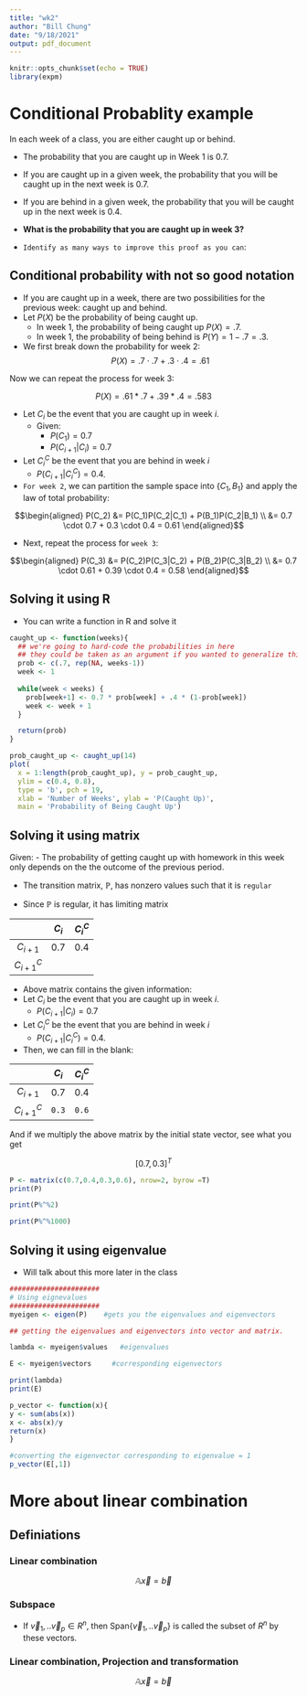 ```yaml
---
title: "wk2"
author: "Bill Chung"
date: "9/18/2021"
output: pdf_document
---
```


```r
knitr::opts_chunk$set(echo = TRUE)
library(expm) 
```

# Conditional Probablity example

In each week of a class, you are either caught up or behind.

- The probability that you are caught up in Week 1 is 0.7. 
- If you are caught up in a given week, the probability that you will be caught up in the next week is 0.7. 
- If you are behind in a given week, the probability that you will be caught up in the next week is 0.4. 
- **What is the probability that you are caught up in week 3?**

- `Identify as many ways to improve this proof as you can`:

## Conditional probability with not so good notation

- If you are caught up in a week, there are two possibilities for the previous week: caught up and behind. 
- Let $P(X)$ be the probability of being caught up.  
  - In week 1, the probability of being caught up $P(X) = .7$.  
  - In week 1, the probability of being behind is $P(Y) = 1 - .7 = .3$.  

- We first break down the probability for week 2:
$$P(X) = .7 \cdot .7 + .3 \cdot .4 = .61$$

Now we can repeat the process for week 3:

$$P(X) = .61 * .7 + .39 * .4 = .583$$


- Let $C_i$ be the event that you are caught up in week $i$.
  - Given: 
    - $P(C_1) = 0.7$ 
    - $P(C_{i+1}|C_{i}) = 0.7$
    
- Let $C_i^C$ be the event that you are behind in week $i$
    - $P(C_{i+1}|C_i^C) = 0.4$. 
    

- `For week 2`, we can partition the sample space into $\{C_1, B_1 \}$ and apply the law of total probability:

$$\begin{aligned}
P(C_2) &= P(C_1)P(C_2|C_1) + P(B_1)P(C_2|B_1) \\
       &= 0.7 \cdot 0.7 + 0.3 \cdot 0.4 = 0.61
\end{aligned}$$

- Next, repeat the process for `week 3`:

$$\begin{aligned}
P(C_3) &= P(C_2)P(C_3|C_2) + P(B_2)P(C_3|B_2) \\
       &= 0.7 \cdot 0.61 + 0.39 \cdot 0.4 = 0.58
\end{aligned}$$

## Solving it using R

- You can write a function in R and solve it

```r
caught_up <- function(weeks){
  ## we're going to hard-code the probabilities in here
  ## they could be taken as an argument if you wanted to generalize this 
  prob <- c(.7, rep(NA, weeks-1))
  week <- 1
  
  while(week < weeks) {
    prob[week+1] <- 0.7 * prob[week] + .4 * (1-prob[week])
    week <- week + 1
  }

  return(prob)
}

prob_caught_up <- caught_up(14)
plot(
  x = 1:length(prob_caught_up), y = prob_caught_up, 
  ylim = c(0.4, 0.8), 
  type = 'b', pch = 19, 
  xlab = 'Number of Weeks', ylab = 'P(Caught Up)', 
  main = 'Probability of Being Caught Up')
```

## Solving it using matrix

Given:
  - The probability of getting caught up with homework in this week only depends on the the outcome of the previous period.

- The transition matrix, $\mathbb{P}$, has nonzero values such that it is `regular` 

- Since  $\mathbb{P}$ is regular, it has limiting matrix

| | $C_i$ | $C_i^C$|
|:-:|:-:|:-:|
|$C_{i+1}$|0.7|0.4|
|$C_{i+1}^C$|||

- Above matrix contains the given information:
- Let $C_i$ be the event that you are caught up in week $i$.
    - $P(C_{i+1}|C_{i}) = 0.7$
- Let $C_i^C$ be the event that you are behind in week $i$
    - $P(C_{i+1}|C_i^C) = 0.4$. 

- Then, we can fill in the blank:

| | $C_i$ | $C_i^C$|
|:-:|:-:|:-:|
|$C_{i+1}$|0.7|0.4|
|$C_{i+1}^C$|`0.3`|`0.6`|

And if we multiply the above matrix by the initial state vector, see what you get

$$[0.7, 0.3]^T$$

```r

P <- matrix(c(0.7,0.4,0.3,0.6), nrow=2, byrow =T)  
print(P)

print(P%^%2)

print(P%^%1000)
```

## Solving it using eigenvalue

- Will talk about this more later in the class


```r
######################
# Using eignevalues
######################
myeigen <- eigen(P)    #gets you the eigenvalues and eigenvectors

## getting the eigenvalues and eigenvectors into vector and matrix.

lambda <- myeigen$values   #eigenvalues

E <- myeigen$vectors     #corresponding eigenvectors

print(lambda)
print(E)

p_vector <- function(x){
y <- sum(abs(x))
x <- abs(x)/y
return(x)
}

#converting the eigenvector corresponding to eigenvalue = 1
p_vector(E[,1])
```

# More about linear combination

## Definiations

### Linear combination 

$$\mathbb{A}\vec{x} = \vec{b}$$

### Subspace

- If $\vec{v}_1,..\vec{v}_p \in R^n$, then Span{$\vec{v}_1,..\vec{v}_p$} is called the subset of $R^n$ by these vectors.

### Linear combination, Projection and transformation

$$\mathbb{A}\vec{x} = \vec{b}$$


